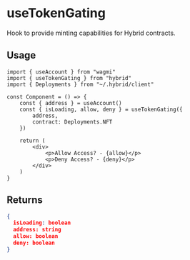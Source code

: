 # useTokenGating

Hook to provide minting capabilities for Hybrid contracts.

## Usage

```tsx
import { useAccount } from "wagmi"
import { useTokenGating } from "hybrid"
import { Deployments } from "~/.hybrid/client"

const Component = () => {
	const { address } = useAccount()
	const { isLoading, allow, deny } = useTokenGating({ 
		address, 
		contract: Deployments.NFT 
	})

	return (
		<div>
			<p>Allow Access? - {allow}</p>
			<p>Deny Access? - {deny}</p>
		</div>
	)
}
```

## Returns

```json
{
  isLoading: boolean
  address: string
  allow: boolean
  deny: boolean
}
```
